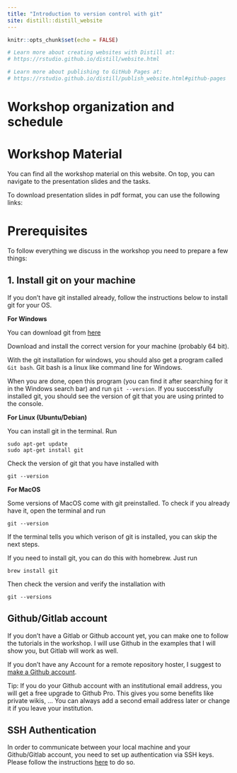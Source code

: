 ```yaml
---
title: "Introduction to version control with git"
site: distill::distill_website
---
```


```r
knitr::opts_chunk$set(echo = FALSE)

# Learn more about creating websites with Distill at:
# https://rstudio.github.io/distill/website.html

# Learn more about publishing to GitHub Pages at:
# https://rstudio.github.io/distill/publish_website.html#github-pages

```

# Workshop organization and schedule

# Workshop Material

You can find all the workshop material on this website.
On top, you can navigate to the presentation slides and the tasks.

To download presentation slides in pdf format, you can use the following links:

<!-- - <a href="./slides/01_01_RStudio.pdf" download> 01 - Introduction RStudio</a> -->

# Prerequisites

To follow everything we discuss in the workshop you need to prepare a few things:

## 1. Install git on your machine

If you don't have git installed already, follow the instructions below to install git for your OS.

**For Windows**

You can download git from [here](https://git-scm.com/download/win)

Download and install the correct version for your machine (probably 64 bit).

With the git installation for windows, you should also get a program called `Git bash`. 
Git bash is a linux like command line for Windows.

When you are done, open this program (you can find it after searching for it in the Windows search bar) 
and run `git --version`. If you successfully installed git, you should see the version
of git that you are using printed to the console.

**For Linux (Ubuntu/Debian)**

You can install git in the terminal. Run

```
sudo apt-get update
sudo apt-get install git
```

Check the version of git that you have installed with

```
git --version
```

**For MacOS**

Some versions of MacOS come with git preinstalled. To check if you already have it, open the terminal and run

```
git --version
```

If the terminal tells you which verison of git is installed, you can skip the next steps.

If you need to install git, you can do this with homebrew. Just run

```
brew install git
```

Then check the version and verify the installation with 

```
git --versions
```

## Github/Gitlab account

If you don't have a Gitlab or Github account yet, you can make one to follow the tutorials in the workshop.
I will use Github in the examples that I will show you, but Gitlab will work as well.

If you don't have any Account for a remote repository hoster, I suggest to [make a Github account](https://github.com/join).

Tip: If you do your Github account with an institutional email address, you will get a free upgrade to Github Pro.
This gives you some benefits like private wikis, ... You can always add a second email address later or change it if you leave your institution.

## SSH Authentication

In order to communicate between your local machine and your Github/Gitlab account,
you need to set up authentication via SSH keys.
Please follow the instructions <a href="./tasks/ssh_keys_how.html"> here</a> to do so.


